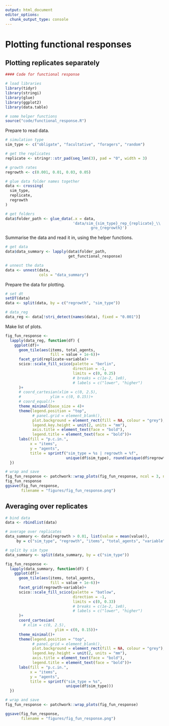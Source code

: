 ```yaml
---
output: html_document
editor_options: 
  chunk_output_type: console
---
```


# Plotting functional responses

## Plotting replicates separately

```r
#### Code for functional response

# load libraries
library(tidyr)
library(stringi)
library(glue)
library(ggplot2)
library(data.table)

# some helper functions
source("code/functional_response.R")
```

Prepare to read data.

```r
# simulation type
sim_type <- c("obligate", "facultative", "foragers", "random")

# get the replicates
replicate <- stringr::str_pad(seq_len(3), pad = "0", width = 3)

# growth rates
regrowth <- c(0.001, 0.01, 0.03, 0.05)

# glue data folder names together
data <- crossing(
  sim_type,
  replicate,
  regrowth
)

# get folders
data$folder_path <- glue_data(.x = data,
                              'data/sim_{sim_type}_rep_{replicate}_\\
                                      gro_{regrowth}')
```

Summarise the data and read it in, using the helper functions.

```r
# get data
data$data_summary <- lapply(data$folder_path,
                            get_functional_response)

# unnest the data
data <- unnest(data,
               cols = "data_summary")
```

Prepare the data for plotting.

```r
# set dt
setDT(data)
data <- split(data, by = c("regrowth", "sim_type"))

# data_reg
data_reg <- data[!stri_detect(names(data), fixed = "0.001")]
```

Make list of plots.

```r
fig_fun_response <- 
  lapply(data_reg, function(df) {
    ggplot(df)+
      geom_tile(aes(items, total_agents, 
                    fill = value + 1e-6))+
      facet_grid(replicate~variable)+
      scico::scale_fill_scico(palette = "berlin",
                              direction = -1,
                              limits = c(0, 0.25)
                              # breaks = c(1e-2, 1e0),
                              # labels = c("lower", "higher")
      )+
      # coord_cartesian(xlim = c(0, 2.5),
      #             ylim = c(0, 0.15))+
      # coord_equal()+
      theme_minimal(base_size = 4)+
      theme(legend.position = "top",
            # panel.grid = element_blank(),
            plot.background = element_rect(fill = NA, colour = "grey"),
            legend.key.height = unit(2, units = "mm"),
            axis.title = element_text(face = "bold"),
            legend.title = element_text(face = "bold"))+
      labs(fill = "p.c.in.",
           x = "items",
           y = "agents",
           title = sprintf("sim_type = %s | regrowth = %f",
                           unique(df$sim_type), round(unique(df$regrowth), 2)))
  })
```

```r
# wrap and save
fig_fun_response <- patchwork::wrap_plots(fig_fun_response, ncol = 3, nrow = 4)
fig_fun_response
ggsave(fig_fun_response,
       filename = "figures/fig_fun_response.png")
```

## Averaging over replicates

```r
# bind data
data <- rbindlist(data)

# average over replicates
data_summary <- data[regrowth > 0.01, list(value = mean(value)),
     by = c("sim_type", "regrowth", "items", "total_agents", "variable")]

# split by sim type
data_summary <- split(data_summary, by = c("sim_type"))
```

```r
fig_fun_response <- 
  lapply(data_summary, function(df) {
    ggplot(df)+
      geom_tile(aes(items, total_agents, 
                    fill = value + 1e-6))+
      facet_grid(regrowth~variable)+
      scico::scale_fill_scico(palette = "batlow",
                              direction = -1,
                              limits = c(0, 0.33)
                              # breaks = c(1e-2, 1e0),
                              # labels = c("lower", "higher")
      )+
      coord_cartesian(
        # xlim = c(0, 2.5),
                      ylim = c(0, 0.15))+
      theme_minimal()+
      theme(legend.position = "top",
            # panel.grid = element_blank(),
            plot.background = element_rect(fill = NA, colour = "grey"),
            legend.key.height = unit(2, units = "mm"),
            axis.title = element_text(face = "bold"),
            legend.title = element_text(face = "bold"))+
      labs(fill = "p.c.in.",
           x = "items",
           y = "agents",
           title = sprintf("sim_type = %s",
                           unique(df$sim_type)))
  })
```

```r
# wrap and save
fig_fun_response <- patchwork::wrap_plots(fig_fun_response)

ggsave(fig_fun_response,
       filename = "figures/fig_fun_response.png")
```
